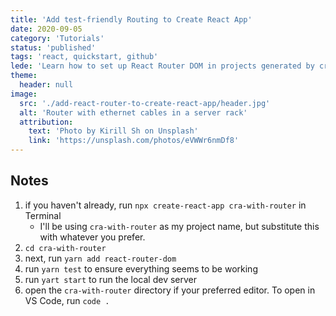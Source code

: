 ```yaml
---
title: 'Add test-friendly Routing to Create React App'
date: 2020-09-05
category: 'Tutorials'
status: 'published'
tags: 'react, quickstart, github'
lede: 'Learn how to set up React Router DOM in projects generated by create-react-app'
theme:
  header: null
image:
  src: './add-react-router-to-create-react-app/header.jpg'
  alt: 'Router with ethernet cables in a server rack'
  attribution:
    text: 'Photo by Kirill Sh on Unsplash'
    link: 'https://unsplash.com/photos/eVWWr6nmDf8'
---
```


## Notes

1. if you haven't already, run `npx create-react-app cra-with-router` in Terminal
   - I'll be using `cra-with-router` as my project name, but substitute this with whatever you prefer.
1. `cd cra-with-router`
1. next, run `yarn add react-router-dom`
1. run `yarn test` to ensure everything seems to be working
1. run `yart start` to run the local dev server
1. open the `cra-with-router` directory if your preferred editor. To open in VS Code, run `code .`
